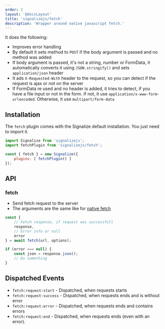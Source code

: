```yaml
---
order: 2
layout: '@docsLayout'
title: 'signalizejs/fetch'
description: 'Wrapper around native javascript fetch.'
---
```


It does the following:
- Improves error handling
- By default it sets method to `POST` if the body argument is passed and no method was added
- If body argument is passed, it's not a string, number or FormData, it automatically converts it using `JSON.stringify()` and sets `application/json` header
- It ads `X-Requested-With` header to the request, so you can detect if the request is ajax or not on the server
- If FormData re used and no header is added, it tries to detect, if you have a file input or not in the form. If not, it use `application/x-www-form-urlencoded`. Otherwise, it use `multipart/form-data`

## Installation
The `fetch` plugin comes with the Signalize default installation. You just need to import it.

```js
import Signalize from 'signalizejs';
import fetchPlugin from 'signalizejs/fetch';

const { fetch } = new Signalize({
	plugins: [ fetchPlugin() ]
});
```

## API

### fetch
- Send fetch request to the server
- The arguments are the same like for [native fetch](https://developer.mozilla.org/en-US/docs/Web/API/Fetch_API/Using_Fetch)

```js
const {
	// Fetch response, if request was successfull
	response,
	// Error info or null
	error
} = await fetch(url, options);

if (error === null) {
	const json = response.json();
	// Do something
}
```

## Dispatched Events
- `fetch:request:start` - Dispatched, when requests starts
- `fetch:request:success` - Dispatched, when requests ends and is without error
- `fetch:request:error` - Dispatched, when requests ends and contains errors
- `fetch:request:end` - Dispatched, when requests ends (even with an error).
